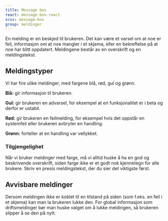 ```yaml
---
title: Message box
react: message-box-react
scss: message-box
group: meldinger
---
```



<Ingress>
    En melding er en beskjed til brukeren. Det kan være et varsel om at noe er feil, informasjon om at noe mangler i et
    skjema, eller en bekreftelse på at noe har blitt oppdatert. Meldingene består av en overskrift og en meldingstekst.
</Ingress>
<ComponentExample
    component={Example}
    knobs={{
        boolProps: ["Full bredde", "Avvisbar"],
        choiceProps: [
            {
                name: "Type",
                values: ["Infomelding", "Suksessmelding", "Advarselsmelding", "Feilmelding"],
                defaultValue: 0,
            },
        ],
    }}
/>

## Meldingstyper

Vi har fire ulike meldinger, med fargene blå, rød, gul og grønn.

**Blå:** gir informasjon til brukeren.

**Gul:** gir brukeren en advarsel, for eksempel at en funksjonalitet er i beta og derfor er ustabil.

**Rød:** gir brukeren en feilmelding, for eksempel hvis det oppstår en systemfeil eller brukeren avbryter en handling.

**Grønn:** forteller at en handling var vellykket.

### Tilgjengelighet

Når vi bruker meldinger med farge, må vi alltid huske å ha en god og beskrivende overskrift, siden farge ikke er et godt nok kjennetegn for alle brukere. Skriv en presis meldingstekst, der du sier det viktigste først.

## Avvisbare meldinger

Dersom meldingen ikke er koblet til en tilstand på siden (som f.eks. en feil i et skjema) kan man la brukeren lukke den. For global informasjon som driftsmeldinger bør man huske valget om å lukke meldingen, så brukeren slipper å se den på nytt.
